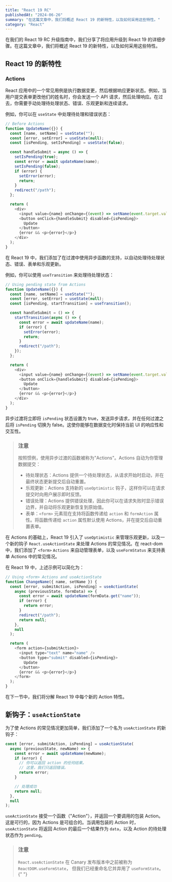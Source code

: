 ```yaml
---
title: "React 19 RC"
publishedAt: "2024-06-26"
summary: "在这篇文章中，我们将概述 React 19 的新特性，以及如何采用这些特性。"
category: "React"
---
```


在我们的 React 19 RC 升级指南中，我们分享了将应用升级到 React 19 的详细步骤。在这篇文章中，我们将概述 React 19 的新特性，以及如何采用这些特性。

## React 19 的新特性

### Actions

React 应用中的一个常见用例是执行数据变更，然后根据响应更新状态。例如，当用户提交表单更改他们的姓名时，你会发送一个 API 请求，然后处理响应。在过去，你需要手动处理待处理状态、错误、乐观更新和连续请求。

例如，你可以在 `useState` 中处理待处理和错误状态：

```js
// Before Actions
function UpdateName({}) {
  const [name, setName] = useState("");
  const [error, setError] = useState(null);
  const [isPending, setIsPending] = useState(false);

  const handleSubmit = async () => {
    setIsPending(true);
    const error = await updateName(name);
    setIsPending(false);
    if (error) {
      setError(error);
      return;
    }
    redirect("/path");
  };

  return (
    <div>
      <input value={name} onChange={(event) => setName(event.target.value)} />
      <button onClick={handleSubmit} disabled={isPending}>
        Update
      </button>
      {error && <p>{error}</p>}
    </div>
  );
}
```

在 React 19 中，我们添加了在过渡中使用异步函数的支持，以自动处理待处理状态、错误、表单和乐观更新。

例如，你可以使用 `useTransition` 来处理待处理状态：

```js
// Using pending state from Actions
function UpdateName({}) {
  const [name, setName] = useState("");
  const [error, setError] = useState(null);
  const [isPending, startTransition] = useTransition();

  const handleSubmit = () => {
    startTransition(async () => {
      const error = await updateName(name);
      if (error) {
        setError(error);
        return;
      }
      redirect("/path");
    });
  };

  return (
    <div>
      <input value={name} onChange={(event) => setName(event.target.value)} />
      <button onClick={handleSubmit} disabled={isPending}>
        Update
      </button>
      {error && <p>{error}</p>}
    </div>
  );
}
```

异步过渡将立即将 `isPending` 状态设置为 true，发送异步请求，并在任何过渡之后将 `isPending` 切换为 false。这使你能够在数据变化时保持当前 UI 的响应性和交互性。

> ### 注意
>
> 按照惯例，使用异步过渡的函数被称为"Actions"。Actions
> 自动为你管理数据提交：
>
> - 待处理状态：Actions 提供一个待处理状态，从请求开始时启动，并在最终状态更新提交后自动重置。
> - 乐观更新：Actions 支持新的 `useOptimistic` 钩子，这样你可以在请求提交时向用户展示即时反馈。
> - 错误处理：Actions 提供错误处理，因此你可以在请求失败时显示错误边界，并自动将乐观更新恢复到原始值。
> - 表单：`<form>` 元素现在支持将函数传递给 `action` 和 `formAction` 属性。将函数传递给 `action` 属性默认使用 Actions，并在提交后自动重置表单。

在 Actions 的基础上，React 19 引入了 `useOptimistic` 来管理乐观更新，以及一个新的钩子 `React.useActionState` 来处理 Actions 的常见情况。在 react-dom 中，我们添加了 `<form>` `Actions` 来自动管理表单，以及 `useFormStatus` 来支持表单 Actions 中的常见情况。

在 React 19 中，上述示例可以简化为：

```js
// Using <form> Actions and useActionState
function ChangeName({ name, setName }) {
  const [error, submitAction, isPending] = useActionState(
    async (previousState, formData) => {
      const error = await updateName(formData.get("name"));
      if (error) {
        return error;
      }
      redirect("/path");
      return null;
    },
    null
  );

  return (
    <form action={submitAction}>
      <input type="text" name="name" />
      <button type="submit" disabled={isPending}>
        Update
      </button>
      {error && <p>{error}</p>}
    </form>
  );
}
```

在下一节中，我们将分解 React 19 中每个新的 Action 特性。

## 新钩子：`useActionState`

为了使 Actions 的常见情况更加简单，我们添加了一个名为 `useActionState` 的新钩子：

```js
const [error, submitAction, isPending] = useActionState(
  async (previousState, newName) => {
    const error = await updateName(newName);
    if (error) {
      // 你可以返回 action 的任何结果。
      // 这里，我们只返回错误。
      return error;
    }

    // 处理成功
    return null;
  },
  null
);
```

`useActionState` 接受一个函数（"Action"），并返回一个要调用的包装 Action。这是可行的，因为 Actions 是可组合的。当调用包装的 Action 时，`useActionState` 将返回 Action 的最后一个结果作为 `data`，以及 Action 的待处理状态作为 `pending`。

> ### 注意
>
> `React.useActionState` 在 Canary 发布版本中之前被称为 `ReactDOM.useFormState`，
> 但我们已经重命名它并弃用了 `useFormState`。{" "}
